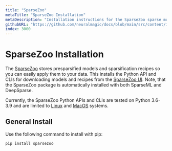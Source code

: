 ```yaml
---
title: "SparseZoo"
metaTitle: "SparseZoo Installation"
metaDescription: "Installation instructions for the SparseZoo sparse model repository"
githubURL: "https://github.com/neuralmagic/docs/blob/main/src/content/install/sparsezoo.mdx"
index: 3000
---
```


# SparseZoo Installation

The [SparseZoo](/products/sparsezoo) stores presparsified models and sparsification recipes so you can easily apply them to your data.
This installs the Python API and CLIs for downloading models and recipes from the [SparseZoo UI](https://sparsezoo.neuralmagic.com/).
Note, that the SparseZoo package is automatically installed with both SparseML and DeepSparse.

Currently, the SparseZoo Python APIs and CLIs are tested on Python 3.6-3.9 and are limited to [Linux](https://www.linux.org/) and [MacOS](https://www.apple.com/mac/) systems.

## General Install

Use the following command to install with pip:

```bash
pip install sparsezoo
```
